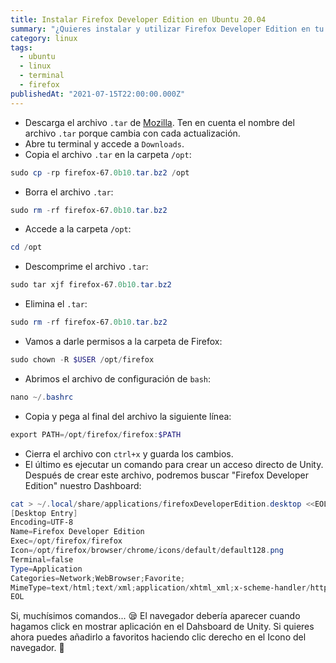 ```yaml
---
title: Instalar Firefox Developer Edition en Ubuntu 20.04
summary: "¿Quieres instalar y utilizar Firefox Developer Edition en tu Ubuntu y no sabes cómo hacerlo?\nSi tu respuesta es sí, entonces este artículo es para ti. Estoy seguro de que has visto algunas documentaciones por ahí pero en esta vamos a añadir Firefox Developer Edition a nuestro lanzador Unity. De nada \U0001F609"
category: linux
tags:
  - ubuntu
  - linux
  - terminal
  - firefox
publishedAt: "2021-07-15T22:00:00.000Z"
---
```



<ArticleData />

- Descarga el archivo `.tar` de [Mozilla](https://www.mozilla.org/en-US/firefox/developer/). Ten en cuenta el nombre del archivo `.tar` porque cambia con cada actualización.
- Abre tu terminal y accede a `Downloads`.
- Copia el archivo `.tar` en la carpeta `/opt`:

```powershell
sudo cp -rp firefox-67.0b10.tar.bz2 /opt
```

- Borra el archivo `.tar`:

```powershell
sudo rm -rf firefox-67.0b10.tar.bz2
```

- Accede a la carpeta `/opt`:

```powershell
cd /opt
```

- Descomprime el archivo `.tar`:

```powershell
sudo tar xjf firefox-67.0b10.tar.bz2
```

- Elimina el `.tar`:

```powershell
sudo rm -rf firefox-67.0b10.tar.bz2
```

- Vamos a darle permisos a la carpeta de Firefox:

```powershell
sudo chown -R $USER /opt/firefox
```

- Abrimos el archivo de configuración de `bash`:

```powershell
nano ~/.bashrc
```

- Copia y pega al final del archivo la siguiente línea:

```powershell
export PATH=/opt/firefox/firefox:$PATH
```

- Cierra el archivo con `ctrl+x` y guarda los cambios.
- El último es ejecutar un comando para crear un acceso directo de Unity. Después de crear este archivo, podremos buscar "Firefox Developer Edition" nuestro Dashboard:

```powershell
cat > ~/.local/share/applications/firefoxDeveloperEdition.desktop <<EOL
[Desktop Entry]
Encoding=UTF-8
Name=Firefox Developer Edition
Exec=/opt/firefox/firefox
Icon=/opt/firefox/browser/chrome/icons/default/default128.png
Terminal=false
Type=Application
Categories=Network;WebBrowser;Favorite;
MimeType=text/html;text/xml;application/xhtml_xml;x-scheme-handler/http;x-scheme-handler/https;x-scheme-handler/ftp; X-Ayatana-Desktop-Shortcuts=NewWindow;NewIncognitos;
EOL
```

Si, muchísimos comandos... 😪
El navegador debería aparecer cuando hagamos click en mostrar aplicación en el Dahsboard de Unity. Si quieres ahora puedes añadirlo a favoritos haciendo clic derecho en el Icono del navegador. 👏
